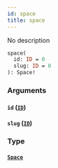 ```yaml
---
id: space
title: space
---
```


No description

```graphql
space(
  id: ID = 0
  slug: ID = 0
): Space!

```

### Arguments

#### `id` ([`ID`](/docs/graphql/scalars/id))

#### `slug` ([`ID`](/docs/graphql/scalars/id))

### Type

#### [`Space`](/docs/graphql/objects/space)
